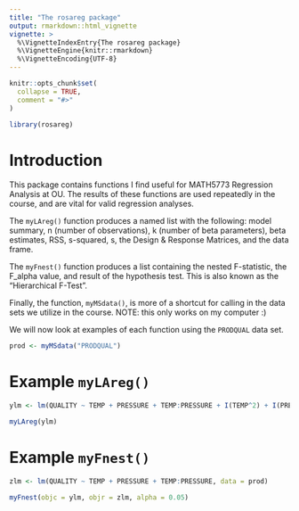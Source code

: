 ```yaml
---
title: "The rosareg package"
output: rmarkdown::html_vignette
vignette: >
  %\VignetteIndexEntry{The rosareg package}
  %\VignetteEngine{knitr::rmarkdown}
  %\VignetteEncoding{UTF-8}
---
```


```r
knitr::opts_chunk$set(
  collapse = TRUE,
  comment = "#>"
)
```

```r
library(rosareg)
```

# Introduction

This package contains functions I find useful for MATH5773 Regression Analysis at OU. The results of these functions are used repeatedly in the course, and are vital for valid regression analyses.

The `myLAreg()` function produces a named list with the following: model summary, n (number of observations), k (number of beta parameters), beta estimates, RSS, s-squared, s, the Design & Response Matrices, and the data frame.

The `myFnest()` function produces a list containing the nested F-statistic, the F_alpha value, and result of the hypothesis test. This is also known as the "Hierarchical F-Test".

Finally, the function, `myMSdata()`, is more of a shortcut for calling in the data sets we utilize in the course. NOTE: this only works on my computer :) 

We will now look at examples of each function using the `PRODQUAL` data set.

```r
prod <- myMSdata("PRODQUAL")
```

# Example `myLAreg()`

```r
ylm <- lm(QUALITY ~ TEMP + PRESSURE + TEMP:PRESSURE + I(TEMP^2) + I(PRESSURE^2), data = prod)

myLAreg(ylm)
```

# Example `myFnest()`

```r
zlm <- lm(QUALITY ~ TEMP + PRESSURE + TEMP:PRESSURE, data = prod)

myFnest(objc = ylm, objr = zlm, alpha = 0.05)
```
